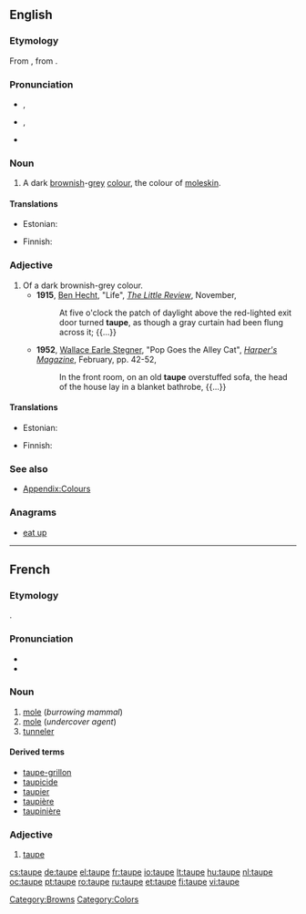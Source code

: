 {{was wotd|2008|September|25}}
==English==

===Etymology===
From {{etyl|fr}} {{term|taupe|lang=fr}}, from {{etyl|la|en}} {{term|talpa||lang=la|[[mole]]}}.

===Pronunciation===
* {{a|UK}} {{IPA|/təʊp/}}, {{SAMPA|/t@Up/}}
* {{a|US}} {{IPA|/toʊp/}}, {{SAMPA|/toUp/}}
* {{audio|en-us-taupe.ogg|Audio (US)}}

===Noun===
{{en-noun}}

# A dark [[brown]]ish-[[grey]] [[color|colour]], the colour of [[moleskin]].
#: {{colour panel|2=483C32}}

====Translations====
{{trans-top|a dark brownish-gray colour}}
* Estonian: {{t-|et|pruunikashall}}
{{trans-mid}}
* Finnish: {{t-|fi|ruskeanharmaa}}
{{trans-bottom}}

===Adjective===
{{en-adj}}

# Of a dark brownish-grey colour.
#* '''1915''', [[w:Ben Hecht|Ben Hecht]], "Life", ''[[w:The Little Review|The Little Review]]'', November,
#*: At five o'clock the patch of daylight above the red-lighted exit door turned '''taupe''', as though a gray curtain had been flung across it; {{...}}
#* '''1952''', [[w:Wallace Earle Stegner|Wallace Earle Stegner]], "Pop Goes the Alley Cat", ''[[w:Harper's Magazine|Harper's Magazine]]'', February, pp. 42-52,
#*: In the front room, on an old '''taupe''' overstuffed sofa, the head of the house lay in a blanket bathrobe, {{...}}

====Translations====
{{trans-top|of a dark brownish-gray colour}}
* Estonian: {{t-|et|pruunikashall}}
{{trans-mid}}
* Finnish: {{t-|fi|ruskeanharmaa}}
{{trans-bottom}}

===See also===
* [[Appendix:Colours]]

===Anagrams===
* [[eat up#English|eat up]]

[[Category:Browns]]
[[Category:Colors]]

----

==French==

===Etymology===
{{etyl|la|fr}} {{term|talpa}}.

===Pronunciation===
* {{IPA|/top/|lang=fr}}
* {{audio|Fr-taupe-ca-Montréal.ogg|audio (CA)}}

===Noun===
{{fr-noun|f}}

# [[mole]] (''burrowing mammal'')
# [[mole]] (''undercover agent'')
# [[tunneler]]

====Derived terms====
* [[taupe-grillon]]
* [[taupicide]]
* [[taupier]]
* [[taupière]]
* [[taupinière]]

===Adjective===
{{fr-adj-mf}}

# [[#English|taupe]]

[[cs:taupe]]
[[de:taupe]]
[[el:taupe]]
[[fr:taupe]]
[[io:taupe]]
[[lt:taupe]]
[[hu:taupe]]
[[nl:taupe]]
[[oc:taupe]]
[[pt:taupe]]
[[ro:taupe]]
[[ru:taupe]]
[[et:taupe]]
[[fi:taupe]]
[[vi:taupe]]